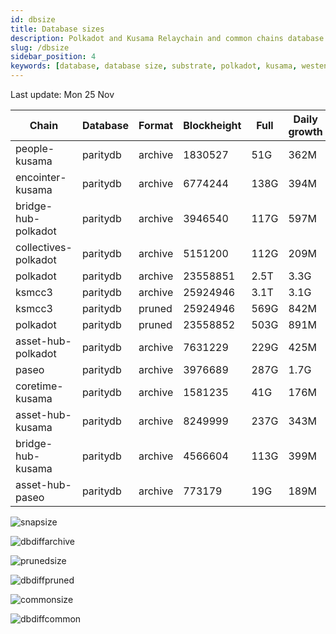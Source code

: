 ```yaml
---
id: dbsize
title: Database sizes
description: Polkadot and Kusama Relaychain and common chains database sizes
slug: /dbsize
sidebar_position: 4
keywords: [database, database size, substrate, polkadot, kusama, westend]
---
```



Last update: Mon 25 Nov

| Chain    | Database   | Format | Blockheight | Full         | Daily growth |
| ------------------------| ----------- | -------- | ------- | ---------- | ----- | 
| people-kusama | paritydb | archive | 1830527 | 51G | 362M |
| encointer-kusama | paritydb | archive | 6774244 | 138G | 394M |
| bridge-hub-polkadot | paritydb | archive | 3946540 | 117G | 597M |
| collectives-polkadot | paritydb | archive | 5151200 | 112G | 209M |
| polkadot | paritydb | archive | 23558851 | 2.5T | 3.3G |
| ksmcc3 | paritydb | archive | 25924946 | 3.1T | 3.1G |
| ksmcc3 | paritydb | pruned | 25924946 | 569G | 842M |
| polkadot | paritydb | pruned | 23558852 | 503G | 891M |
| asset-hub-polkadot | paritydb | archive | 7631229 | 229G | 425M |
| paseo | paritydb | archive | 3976689 | 287G | 1.7G |
| coretime-kusama | paritydb | archive | 1581235 | 41G | 176M |
| asset-hub-kusama | paritydb | archive | 8249999 | 237G | 343M |
| bridge-hub-kusama | paritydb | archive | 4566604 | 113G | 399M |
| asset-hub-paseo | paritydb | archive | 773179 | 19G | 189M |

![snapsize](/img/archivesize.png)

![dbdiffarchive](/img/dbdiffrelay.png)

![prunedsize](/img/prunedsize.png)

![dbdiffpruned](/img/dbdiffpruned.png)

![commonsize](/img/commonsize.png)

![dbdiffcommon](/img/dbdiffcommon.png)
